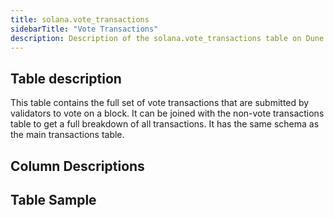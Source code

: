 ```yaml
---
title: solana.vote_transactions
sidebarTitle: "Vote Transactions"
description: Description of the solana.vote_transactions table on Dune
---
```


## Table description

This table contains the full set of vote transactions that are submitted by validators to vote on a block. It can be joined with the non-vote transactions table to get a full breakdown of all transactions. It has the same schema as the main transactions table.


## Column Descriptions


<ColumnDescriptions tableSchema="solana" tableName="vote_transactions" />

## Table Sample


<TableSample tableSchema="solana" tableName="vote_transactions" />


